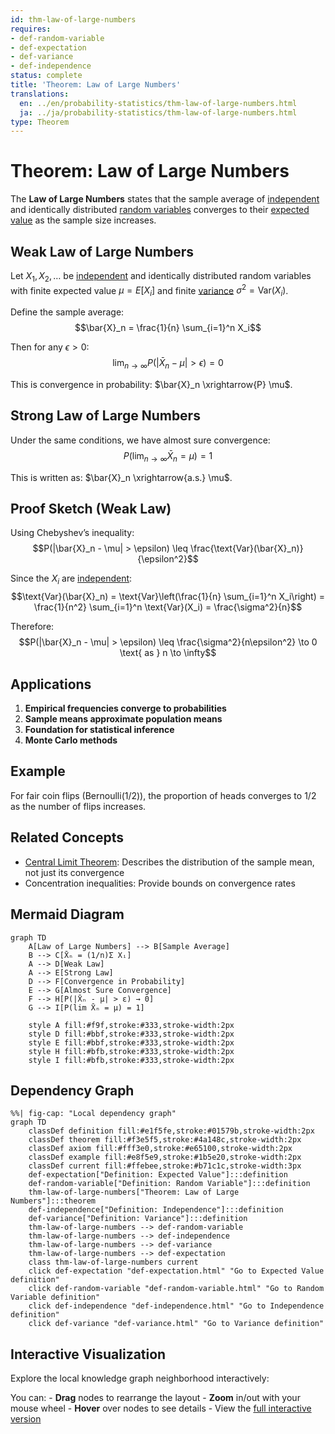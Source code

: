 ```yaml
---
id: thm-law-of-large-numbers
requires:
- def-random-variable
- def-expectation
- def-variance
- def-independence
status: complete
title: 'Theorem: Law of Large Numbers'
translations:
  en: ../en/probability-statistics/thm-law-of-large-numbers.html
  ja: ../ja/probability-statistics/thm-law-of-large-numbers.html
type: Theorem
---
```


# Theorem: Law of Large Numbers {#thm-law-of-large-numbers}

The **Law of Large Numbers** states that the sample average of [independent](def-independence.qmd) and identically distributed [random variables](def-random-variable.qmd) converges to their [expected value](def-expectation.qmd) as the sample size increases.

## Weak Law of Large Numbers

Let $X_1, X_2, \ldots$ be [independent](def-independence.qmd) and identically distributed random variables with finite expected value $\mu = E[X_i]$ and finite [variance](def-variance.qmd) $\sigma^2 = \text{Var}(X_i)$.

Define the sample average:
$$\bar{X}_n = \frac{1}{n} \sum_{i=1}^n X_i$$

Then for any $\epsilon > 0$:
$$\lim_{n \to \infty} P(|\bar{X}_n - \mu| > \epsilon) = 0$$

This is convergence in probability: $\bar{X}_n \xrightarrow{P} \mu$.

## Strong Law of Large Numbers

Under the same conditions, we have almost sure convergence:
$$P\left(\lim_{n \to \infty} \bar{X}_n = \mu\right) = 1$$

This is written as: $\bar{X}_n \xrightarrow{a.s.} \mu$.

## Proof Sketch (Weak Law)

Using Chebyshev's inequality:
$$P(|\bar{X}_n - \mu| > \epsilon) \leq \frac{\text{Var}(\bar{X}_n)}{\epsilon^2}$$

Since the $X_i$ are [independent](def-independence.qmd):
$$\text{Var}(\bar{X}_n) = \text{Var}\left(\frac{1}{n} \sum_{i=1}^n X_i\right) = \frac{1}{n^2} \sum_{i=1}^n \text{Var}(X_i) = \frac{\sigma^2}{n}$$

Therefore:
$$P(|\bar{X}_n - \mu| > \epsilon) \leq \frac{\sigma^2}{n\epsilon^2} \to 0 \text{ as } n \to \infty$$

## Applications

1. **Empirical frequencies converge to probabilities**
2. **Sample means approximate population means**
3. **Foundation for statistical inference**
4. **Monte Carlo methods**

## Example

For fair coin flips (Bernoulli(1/2)), the proportion of heads converges to 1/2 as the number of flips increases.

## Related Concepts

- [Central Limit Theorem](thm-central-limit.qmd): Describes the distribution of the sample mean, not just its convergence
- Concentration inequalities: Provide bounds on convergence rates

## Mermaid Diagram

```mermaid
graph TD
    A[Law of Large Numbers] --> B[Sample Average]
    B --> C[X̄ₙ = (1/n)Σ Xᵢ]
    A --> D[Weak Law]
    A --> E[Strong Law]
    D --> F[Convergence in Probability]
    E --> G[Almost Sure Convergence]
    F --> H[P(|X̄ₙ - μ| > ε) → 0]
    G --> I[P(lim X̄ₙ = μ) = 1]

    style A fill:#f9f,stroke:#333,stroke-width:2px
    style D fill:#bbf,stroke:#333,stroke-width:2px
    style E fill:#bbf,stroke:#333,stroke-width:2px
    style H fill:#bfb,stroke:#333,stroke-width:2px
    style I fill:#bfb,stroke:#333,stroke-width:2px
```

## Dependency Graph

```mermaid
%%| fig-cap: "Local dependency graph"
graph TD
    classDef definition fill:#e1f5fe,stroke:#01579b,stroke-width:2px
    classDef theorem fill:#f3e5f5,stroke:#4a148c,stroke-width:2px
    classDef axiom fill:#fff3e0,stroke:#e65100,stroke-width:2px
    classDef example fill:#e8f5e9,stroke:#1b5e20,stroke-width:2px
    classDef current fill:#ffebee,stroke:#b71c1c,stroke-width:3px
    def-expectation["Definition: Expected Value"]:::definition
    def-random-variable["Definition: Random Variable"]:::definition
    thm-law-of-large-numbers["Theorem: Law of Large Numbers"]:::theorem
    def-independence["Definition: Independence"]:::definition
    def-variance["Definition: Variance"]:::definition
    thm-law-of-large-numbers --> def-random-variable
    thm-law-of-large-numbers --> def-independence
    thm-law-of-large-numbers --> def-variance
    thm-law-of-large-numbers --> def-expectation
    class thm-law-of-large-numbers current
    click def-expectation "def-expectation.html" "Go to Expected Value definition"
    click def-random-variable "def-random-variable.html" "Go to Random Variable definition"
    click def-independence "def-independence.html" "Go to Independence definition"
    click def-variance "def-variance.html" "Go to Variance definition"
```

## Interactive Visualization

Explore the local knowledge graph neighborhood interactively:

::: {.graph-viz data-id="thm-law-of-large-numbers" data-width="700" data-height="500"}
:::

You can:
- **Drag** nodes to rearrange the layout
- **Zoom** in/out with your mouse wheel
- **Hover** over nodes to see details
- View the [full interactive version](../../output/interactive/thm-law-of-large-numbers.html){target="_blank"}
